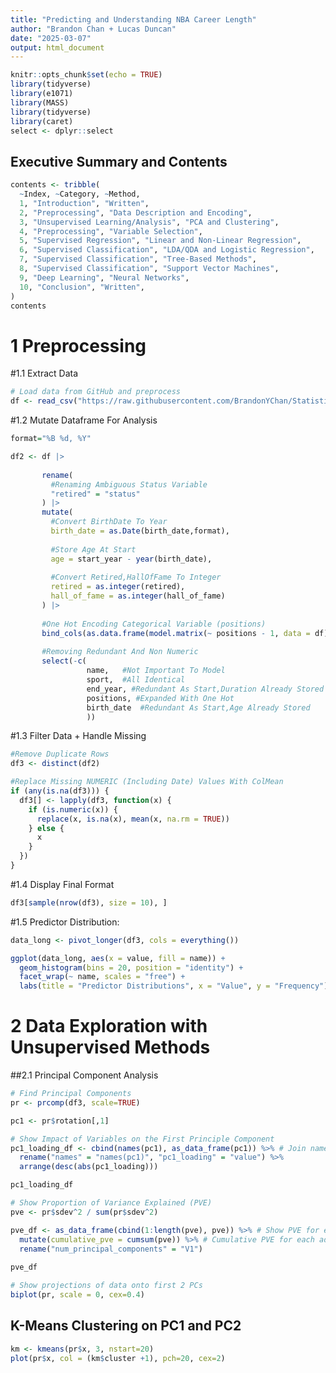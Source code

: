 ```yaml
---
title: "Predicting and Understanding NBA Career Length"
author: "Brandon Chan + Lucas Duncan"
date: "2025-03-07"
output: html_document
---
```


```r
knitr::opts_chunk$set(echo = TRUE)
library(tidyverse)
library(e1071)
library(MASS)
library(tidyverse)
library(caret)
select <- dplyr::select
```

## Executive Summary and Contents

```r
contents <- tribble(
  ~Index, ~Category, ~Method,
  1, "Introduction", "Written",
  2, "Preprocessing", "Data Description and Encoding",
  3, "Unsupervised Learning/Analysis", "PCA and Clustering",
  4, "Preprocessing", "Variable Selection",
  5, "Supervised Regression", "Linear and Non-Linear Regression",
  6, "Supervised Classification", "LDA/QDA and Logistic Regression",
  7, "Supervised Classification", "Tree-Based Methods",
  8, "Supervised Classification", "Support Vector Machines",
  9, "Deep Learning", "Neural Networks",
  10, "Conclusion", "Written", 
)
contents

```


# 1 Preprocessing

#1.1 Extract Data
```r
# Load data from GitHub and preprocess 
df <- read_csv("https://raw.githubusercontent.com/BrandonYChan/Statistical-Learning/main/basketball_career_length.csv")


```

#1.2 Mutate Dataframe For Analysis
```r

format="%B %d, %Y"

df2 <- df |>
  
       rename(
         #Renaming Ambiguous Status Variable
         "retired" = "status"     
       ) |>
       mutate(
         #Convert BirthDate To Year
         birth_date = as.Date(birth_date,format),  
         
         #Store Age At Start
         age = start_year - year(birth_date),  
         
         #Convert Retired,HallOfFame To Integer
         retired = as.integer(retired),                         
         hall_of_fame = as.integer(hall_of_fame)
       ) |>
  
       #One Hot Encoding Categorical Variable (positions)
       bind_cols(as.data.frame(model.matrix(~ positions - 1, data = df))) |>  
  
       #Removing Redundant And Non Numeric
       select(-c(
                 name,   #Not Important To Model
                 sport,  #All Identical
                 end_year, #Redundant As Start,Duration Already Stored
                 positions, #Expanded With One Hot
                 birth_date  #Redundant As Start,Age Already Stored
                 ))
```
#1.3 Filter Data + Handle Missing
```r
#Remove Duplicate Rows
df3 <- distinct(df2)

#Replace Missing NUMERIC (Including Date) Values With ColMean
if (any(is.na(df3))) {
  df3[] <- lapply(df3, function(x) {
    if (is.numeric(x)) {
      replace(x, is.na(x), mean(x, na.rm = TRUE))
    } else {
      x
    }
  })
}
```

#1.4 Display Final Format
```r
df3[sample(nrow(df3), size = 10), ]
```

#1.5 Predictor Distribution:
```r

data_long <- pivot_longer(df3, cols = everything())

ggplot(data_long, aes(x = value, fill = name)) +
  geom_histogram(bins = 20, position = "identity") +
  facet_wrap(~ name, scales = "free") +
  labs(title = "Predictor Distributions", x = "Value", y = "Frequency")
```






# 2 Data Exploration with Unsupervised Methods 


##2.1 Principal Component Analysis

```r

# Find Principal Components
pr <- prcomp(df3, scale=TRUE)

pc1 <- pr$rotation[,1]

# Show Impact of Variables on the First Principle Component
pc1_loading_df <- cbind(names(pc1), as_data_frame(pc1)) %>% # Join names and loadings to form columns in the dataframe
  rename("names" = "names(pc1)", "pc1_loading" = "value") %>%  
  arrange(desc(abs(pc1_loading)))

pc1_loading_df
```


```r
# Show Proportion of Variance Explained (PVE)
pve <- pr$sdev^2 / sum(pr$sdev^2)   

pve_df <- as_data_frame(cbind(1:length(pve), pve)) %>% # Show PVE for each number of principal components
  mutate(cumulative_pve = cumsum(pve)) %>% # Cumulative PVE for each additional PC 
  rename("num_principal_components" = "V1")
  
pve_df
```


```r
# Show projections of data onto first 2 PCs
biplot(pr, scale = 0, cex=0.4)
```

## K-Means Clustering on PC1 and PC2

```r
km <- kmeans(pr$x, 3, nstart=20)
plot(pr$x, col = (km$cluster +1), pch=20, cex=2)
```











